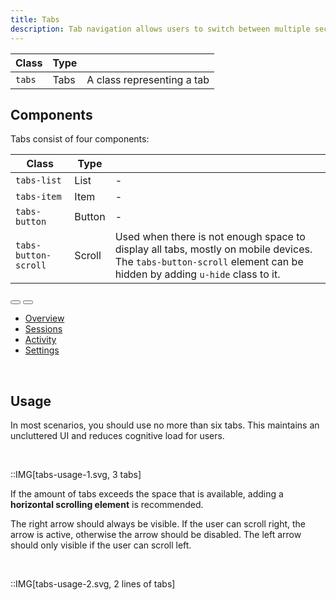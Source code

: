 ```yaml
---
title: Tabs
description: Tab navigation allows users to switch between multiple sections of content within a single screen.
---
```


| Class            | Type    |                                                 |
| ---------------- | ------- | ----------------------------------------------- |
| `tabs`           | Tabs    | A class representing a tab                      |

## Components

Tabs consist of four components:

| Class                | Type   |                                                                                                                                                                   |
| -------------------- | ------ | ----------------------------------------------------------------------------------------------------------------------------------------------------------------- |
| `tabs-list`          | List   | -                                                                                                                                                                 |
| `tabs-item`          | Item   | -                                                                                                                                                                 |
| `tabs-button`        | Button | -                                                                                                                                                                 |
| `tabs-button-scroll` | Scroll | Used when there is not enough space to display all tabs, mostly on mobile devices. The `tabs-button-scroll` element can be hidden by adding `u-hide` class to it. |

<Preview center>
  <div class="tabs" style="width: 350px">
    <button
      class="tabs-button-scroll is-start"
      aria-label="Show items in start side"
    >
      <span class="icon-cheveron-left" aria-hidden="true"></span>
    </button>
    <button
      class="tabs-button-scroll is-end"
      aria-label="Show items in end side"
    >
      <span class="icon-cheveron-right" aria-hidden="true"></span>
    </button>
    <ul class="tabs-list">
      <li class="tabs-item">
        <a class="tabs-button is-selected" href="#">
          <span class="text">Overview</span>
        </a>
      </li>
      <li class="tabs-item">
        <a class="tabs-button" href="#">
          <span class="text">Sessions</span>
        </a>
      </li>
      <li class="tabs-item">
        <a class="tabs-button" href="#">
          <span class="text">Activity</span>
        </a>
      </li>
      <li class="tabs-item">
        <a class="tabs-button" href="#">
          <span class="text">Settings</span>
        </a>
      </li>
    </ul>
  </div>
</Preview>

<br />

## Usage

In most scenarios, you should use no more than six tabs. This maintains an uncluttered UI and reduces cognitive load for users.

<br />

::IMG[tabs-usage-1.svg, 3 tabs]

If the amount of tabs exceeds the space that is available, adding a **horizontal scrolling element** is recommended.

The right arrow should always be visible. If the user can scroll right, the arrow is active, otherwise the arrow should be disabled. The left arrow should only visible if the user can scroll left.

<br />

::IMG[tabs-usage-2.svg, 2 lines of tabs]
